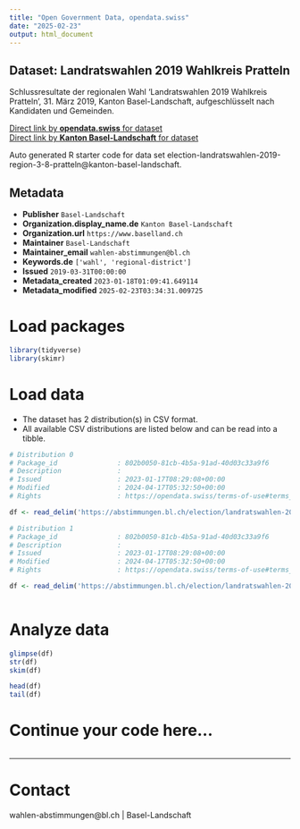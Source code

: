 ```yaml
---
title: "Open Government Data, opendata.swiss"
date: "2025-02-23"
output: html_document
---
```


## Dataset: Landratswahlen 2019 Wahlkreis Pratteln

Schlussresultate der regionalen Wahl 'Landratswahlen 2019 Wahlkreis Pratteln', 31. März 2019, Kanton Basel-Landschaft, aufgeschlüsselt nach Kandidaten und Gemeinden.

[Direct link by **opendata.swiss** for dataset](https://opendata.swiss/de/dataset/landratswahlen-2019-wahlkreis-pratteln)<br>
[Direct link by **Kanton Basel-Landschaft** for dataset](https://abstimmungen.bl.ch/election/landratswahlen-2019-region-3-8-pratteln/data)

Auto generated R starter code for data set election-landratswahlen-2019-region-3-8-pratteln@kanton-basel-landschaft.

## Metadata

- **Publisher** `Basel-Landschaft`
- **Organization.display_name.de** `Kanton Basel-Landschaft`
- **Organization.url** `https://www.baselland.ch`
- **Maintainer** `Basel-Landschaft`
- **Maintainer_email** `wahlen-abstimmungen@bl.ch`
- **Keywords.de** `['wahl', 'regional-district']`
- **Issued** `2019-03-31T00:00:00`
- **Metadata_created** `2023-01-18T01:09:41.649114`
- **Metadata_modified** `2025-02-23T03:34:31.009725`


# Load packages

```r

library(tidyverse)
library(skimr)

```

# Load data

-   The dataset has 2 distribution(s) in CSV format.
-   All available CSV distributions are listed below and can be read into a tibble.

```r

# Distribution 0
# Package_id               : 802b0050-81cb-4b5a-91ad-40d03c33a9f6
# Description              : 
# Issued                   : 2023-01-17T08:29:08+00:00
# Modified                 : 2024-04-17T05:32:50+00:00
# Rights                   : https://opendata.swiss/terms-of-use#terms_by

df <- read_delim('https://abstimmungen.bl.ch/election/landratswahlen-2019-region-3-8-pratteln/data-csv')

# Distribution 1
# Package_id               : 802b0050-81cb-4b5a-91ad-40d03c33a9f6
# Description              : 
# Issued                   : 2023-01-17T08:29:08+00:00
# Modified                 : 2024-04-17T05:32:50+00:00
# Rights                   : https://opendata.swiss/terms-of-use#terms_by

df <- read_delim('https://abstimmungen.bl.ch/election/landratswahlen-2019-region-3-8-pratteln/data-parties-csv')



```

# Analyze data

```r

glimpse(df)
str(df)
skim(df)

head(df)
tail(df)

```

# Continue your code here...

```r

```

------------------------------------------------------------------------

# Contact

wahlen-abstimmungen@bl.ch | Basel-Landschaft
